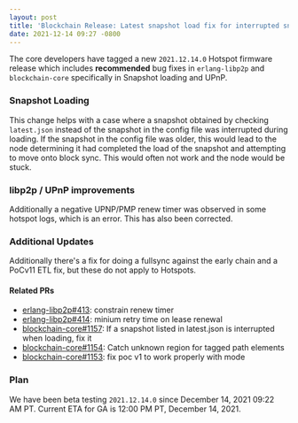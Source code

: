 ```yaml
---
layout: post
title: 'Blockchain Release: Latest snapshot load fix for interrupted snapshot loading'
date: 2021-12-14 09:27 -0800
---
```


The core developers have tagged a new `2021.12.14.0` Hotspot firmware release which includes
**recommended** bug fixes in `erlang-libp2p` and `blockchain-core` specifically in Snapshot loading
and UPnP.

<!--truncate-->

### Snapshot Loading

This change helps with a case where a snapshot obtained by checking `latest.json` instead of the
snapshot in the config file was interrupted during loading. If the snapshot in the config file was
older, this would lead to the node determining it had completed the load of the snapshot and
attempting to move onto block sync. This would often not work and the node would be stuck.

### libp2p / UPnP improvements

Additionally a negative UPNP/PMP renew timer was observed in some hotspot logs, which is an error.
This has also been corrected.

### Additional Updates

Additionally there's a fix for doing a fullsync against the early chain and a PoCv11 ETL fix, but
these do not apply to Hotspots.

#### Related PRs

- [erlang-libp2p#413](https://github.com/helium/erlang-libp2p/pull/413): constrain renew timer
- [erlang-libp2p#414](https://github.com/helium/erlang-libp2p/pull/414): minium retry time on lease
  renewal
- [blockchain-core#1157](https://github.com/helium/blockchain-core/pull/1157): If a snapshot listed
  in latest.json is interrupted when loading, fix it
- [blockchain-core#1154](https://github.com/helium/blockchain-core/pull/1154): Catch unknown region
  for tagged path elements
- [blockchain-core#1153](https://github.com/helium/blockchain-core/pull/1153): fix poc v1 to work
  properly with mode

### Plan

We have been beta testing `2021.12.14.0` since December 14, 2021 09:22 AM PT. Current ETA for GA is
12:00 PM PT, December 14, 2021.
